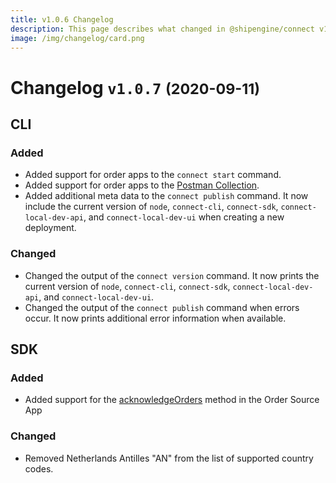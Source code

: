 ```yaml
---
title: v1.0.6 Changelog
description: This page describes what changed in @shipengine/connect v1.0.6
image: /img/changelog/card.png
---
```


Changelog `v1.0.7` <small>(2020-09-11)</small>
=========================================================

CLI
---------------------------------------

### Added

- Added support for order apps to the `connect start` command.
- Added support for order apps to the [Postman Collection](https://documenter.getpostman.com/view/12340335/T1LPBRJk#04daa3a2-1b26-4616-9c1d-8ef5cbde3e36).
- Added additional meta data to the `connect publish` command. It now include the current version of `node`, `connect-cli`, `connect-sdk`, `connect-local-dev-api`, and `connect-local-dev-ui` when creating a new deployment.

### Changed

- Changed the output of the `connect version` command. It now prints the current version of `node`, `connect-cli`, `connect-sdk`, `connect-local-dev-api`, and `connect-local-dev-ui`.
- Changed the output of the `connect publish` command when errors occur. It now prints additional error information when available.

SDK
---------------------------------------

### Added
- Added support for the [acknowledgeOrders](../docs/reference/methods/acknowledge-orders.mdx) method in the Order Source App

### Changed
- Removed Netherlands Antilles "AN" from the list of supported country codes.

